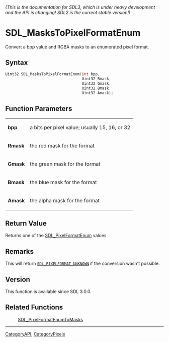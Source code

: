 ====== (This is the documentation for SDL3, which is under heavy development and the API is changing! SDL2 is the current stable version!) ======
= SDL_MasksToPixelFormatEnum =

Convert a bpp value and RGBA masks to an enumerated pixel format.

== Syntax ==

<syntaxhighlight lang='c'>
Uint32 SDL_MasksToPixelFormatEnum(int bpp,
                                  Uint32 Rmask,
                                  Uint32 Gmask,
                                  Uint32 Bmask,
                                  Uint32 Amask);
</syntaxhighlight>

== Function Parameters ==

{|
|'''bpp'''
|a bits per pixel value; usually 15, 16, or 32
|-
|'''Rmask'''
|the red mask for the format
|-
|'''Gmask'''
|the green mask for the format
|-
|'''Bmask'''
|the blue mask for the format
|-
|'''Amask'''
|the alpha mask for the format
|}

== Return Value ==

Returns one of the [[SDL_PixelFormatEnum]] values

== Remarks ==

This will return <code>[[SDL_PIXELFORMAT_UNKNOWN]]</code> if the conversion
wasn't possible.

== Version ==

This function is available since SDL 3.0.0.

== Related Functions ==

:[[SDL_PixelFormatEnumToMasks]]

----
[[CategoryAPI]], [[CategoryPixels]]


